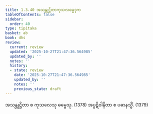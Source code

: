 ```yaml
---
title: 1.3.40 အသန္တုဋ္ဌိတာကုသလဓမ္မဒုက
tableOfContents: false
sidebar:
  order: 40
type: tipitaka
basket: ab
book: dhs
review:
  current: review
  updated: '2025-10-27T21:47:36.564985'
  updated_by: ''
  notes: ''
  history:
  - state: review
    date: '2025-10-27T21:47:36.564985'
    updated_by: ''
    notes: ''
    previous_state: draft
---
```



<ReviewStatus review={frontmatter.review} showDetails={true} />

<HypothesisAnnotation frontmatter={frontmatter} />

<DynamicBreadcrumb />

<Division number="162" book="dhs" e="ch" v="29" p="44">

<Paragraph number="360" book="dhs">
အသန္တုဋ္ဌိတာ စ ကုသလေသု ဓမ္မေသု. (<Emphasis>1378</Emphasis>)
</Paragraph>

<Paragraph number="361" book="dhs">
အပ္ပဋိဝါနိတာ စ ပဓာနသ္မိံ. (<Emphasis>1379</Emphasis>)
</Paragraph>
</Division>